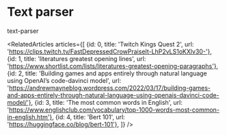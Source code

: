 
<Meta title="menu/missions/text-parser" />

# Text parser

<Subtitle>text-parser</Subtitle>

<RelatedArticles articles={[
    {id: 0, title: 'Twitch Kings Quest 2', url: 'https://clips.twitch.tv/FastDepressedCrowPraiseIt-LhP2vLS1oKXlv30-'},
    {id: 1, title: 'literatures greatest opening lines', url: 'https://www.shortlist.com/lists/literatures-greatest-opening-paragraphs'},
    {id: 2, title: 'Building games and apps entirely through natural language using OpenAI’s code-davinci model', url: 'https://andrewmayneblog.wordpress.com/2022/03/17/building-games-and-apps-entirely-through-natural-language-using-openais-davinci-code-model/'},
    {id: 3, title: 'The most common words in English', url: 'https://www.englishclub.com/vocabulary/top-1000-words-most-common-in-english.htm'},
    {id: 4, title: 'Bert 101', url: 'https://huggingface.co/blog/bert-101'},
]} />


